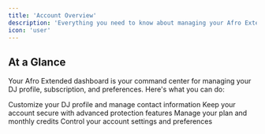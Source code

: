 ```yaml
---
title: 'Account Overview'
description: 'Everything you need to know about managing your Afro Extended account'
icon: 'user'
---
```


## At a Glance

Your Afro Extended dashboard is your command center for managing your DJ profile, subscription, and preferences. Here's what you can do:

<CardGroup cols={2}>
  <Card title="Profile" icon="user-pen" href="/user-management/profile">
    Customize your DJ profile and manage contact information
  </Card>
  <Card title="Security" icon="shield" href="/user-management/security">
    Keep your account secure with advanced protection features
  </Card>
  <Card title="Subscription" icon="credit-card" href="/user-management/subscription">
    Manage your plan and monthly credits
  </Card>
  <Card title="Account" icon="gear" href="/user-management/account-deletion">
    Control your account settings and preferences
  </Card>
</CardGroup>
